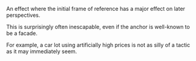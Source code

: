 An effect where the initial frame of reference has a major effect on later perspectives.

This is surprisingly often inescapable, even if the anchor is well-known to be a facade.

For example, a car lot using artificially high prices is not as silly of a tactic as it
may immediately seem.
